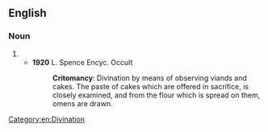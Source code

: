 ==English==

===Noun===
{{en-noun|-}}

# {{alternative spelling of|[[crithomancy]]}}
#*'''1920''' L. Spence Encyc. Occult
#*:'''Critomancy''': Divination by means of observing viands and cakes. The paste of cakes which are offered in sacrifice, is closely examined, and from the flour which is spread on them, omens are drawn.

[[Category:en:Divination]]
